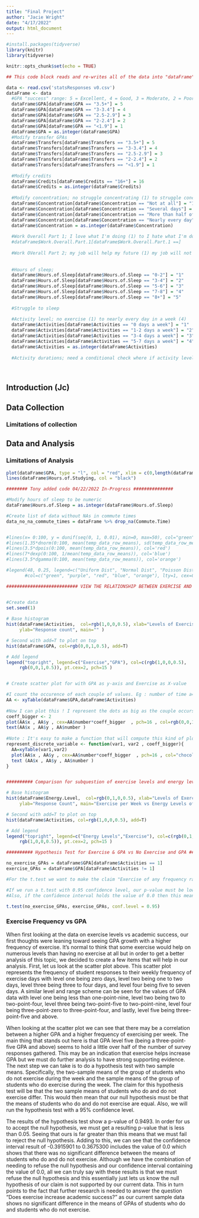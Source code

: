 ---
title: "Final Project"
author: "Jacie Wright"
date: "4/17/2022"
output: html_document
---

```{r setup, include=FALSE}
#install.packages(tidyverse)
library(knitr)
library(tidyverse)

knitr::opts_chunk$set(echo = TRUE)
```

```{r}

## This code block reads and re-writes all of the data into "dataFrame" to be used in each analysis

data <- read.csv('statsResponses v0.csv')
dataFrame <- data
  #GPA "success" range: 5 = Excellent, 4 = Good, 3 = Moderate, 2 = Poor, 1 = Bad
  dataFrame$GPA[dataFrame$GPA == "3.5+"] = 5
  dataFrame$GPA[dataFrame$GPA == "3-3.4"] = 4
  dataFrame$GPA[dataFrame$GPA == "2.5-2.9"] = 3
  dataFrame$GPA[dataFrame$GPA == "2-2.4"] = 2
  dataFrame$GPA[dataFrame$GPA == "<1.9"] = 1
  dataFrame$GPA = as.integer(dataFrame$GPA)
  #Modify transfer GPAs
  dataFrame$Transfers[dataFrame$Transfers == "3.5+"] = 5
  dataFrame$Transfers[dataFrame$Transfers == "3-3.4"] = 4
  dataFrame$Transfers[dataFrame$Transfers == "2.5-2.9"] = 3
  dataFrame$Transfers[dataFrame$Transfers == "2-2.4"] = 2
  dataFrame$Transfers[dataFrame$Transfers == "<1.9"] = 1
 
  #Modify credits
  dataFrame$Credits[dataFrame$Credits == "16+"] = 16
  dataFrame$Credits = as.integer(dataFrame$Credits)
  
  #Modify concentration; no struggle concentrating (1) to struggle concentrating every day (4)
  dataFrame$Concentration[dataFrame$Concentration == "Not at all"] = "1"
  dataFrame$Concentration[dataFrame$Concentration == "Several days"] = "2"
  dataFrame$Concentration[dataFrame$Concentration == "More than half of the days"] = "3"
  dataFrame$Concentration[dataFrame$Concentration == "Nearly every day"] = "4"
  dataFrame$Concentration = as.integer(dataFrame$Concentration)
   
  #Work Overall Part 1; I love what I'm doing (1) to I hate what I'm doing (5)
  #dataFrame$Work.Overall.Part.1[dataFrame$Work.Overall.Part.1 ==]
  
  #Work OVerall Part 2; my job will help my future (1) my job will not help my future (5)
  
  
  #Hours of sleep; 
  dataFrame$Hours.of.Sleep[dataFrame$Hours.of.Sleep == "0-2"] = "1"
  dataFrame$Hours.of.Sleep[dataFrame$Hours.of.Sleep == "3-4"] = "2"
  dataFrame$Hours.of.Sleep[dataFrame$Hours.of.Sleep == "5-6"] = "3"
  dataFrame$Hours.of.Sleep[dataFrame$Hours.of.Sleep == "7-8"] = "4"
  dataFrame$Hours.of.Sleep[dataFrame$Hours.of.Sleep == "8+"] = "5"
  
  #Struggle to sleep
  
  #Activity level; no exercise (1) to nearly every day in a week (4)
  dataFrame$Activities[dataFrame$Activities == "0 days a week"] = "1"
  dataFrame$Activities[dataFrame$Activities == "1-2 days a week"] = "2"
  dataFrame$Activities[dataFrame$Activities == "3-4 days a week"] = "3"
  dataFrame$Activities[dataFrame$Activities == "5-7 days a week"] = "4"
  dataFrame$Activities = as.integer(dataFrame$Activities)
  
  #Activity durations; need a conditional check where if activity level = 1 set to 0
  
  

```

## Introduction (Jc)

## Data Collection

### Limitations of collection

## Data and Analysis

### Limitations of Analysis


``` {r}

plot(dataFrame$GPA, type = "l", col = "red", xlim = c(0,length(dataFrame$Timestamp)), ylim = c(0,max(dataFrame$Hours.of.Studying)))
lines(dataFrame$Hours.of.Studying, col = "black")

```


``` {r}

######## Tony added code 04/22/2022 In-Progress ###############

#Modify hours of sleep to be numeric
dataFrame$Hours.of.Sleep = as.integer(dataFrame$Hours.of.Sleep)

#Create list of data without NAs in commute times
data_no_na_commute_times = dataFrame %>% drop_na(Commute.Time)


#lines(x= 0:100, y = dunif(seq(0, 1, 0.01), min=0, max=50), col="green")
#lines(1.35*dnorm(0:100, mean(temp_data_row_means), sd(temp_data_row_means)), col='purple')
#lines(3.5*dpois(0:100, mean(temp_data_row_means)), col='red')
#lines(7*dexp(0:100, 1/mean(temp_data_row_means)), col='blue')
#lines(3.5*dgamma(0:100, mean(temp_data_row_means)), col='orange')

#legend(48, 0.25, legend=c("Uniform Dist", "Normal Dist", "Poisson Dist", "Exponential Dist", "Gamma Dist"),
       #col=c("green", "purple", "red", "blue", "orange"), lty=1, cex=0.75)

########################### VIEW THE RELATIONSHIP BETWEEN EXERCISE AND GPA ##############


#Create data
set.seed(1)
 
# Base histogram
hist(dataFrame$Activities,  col=rgb(1,0,0,0.5), xlab="Levels of Exercise and GPA", 
     ylab="Response count", main="" )

# Second with add=T to plot on top
hist(dataFrame$GPA, col=rgb(0,0,1,0.5), add=T)

# Add legend
legend("topright", legend=c("Exercise","GPA"), col=c(rgb(1,0,0,0.5), 
     rgb(0,0,1,0.5)), pt.cex=2, pch=15 )


# Create scatter plot for with GPA as y-axis and Exercise as X-value

#I count the occurence of each couple of values. Eg : number of time a=1 and b=1, number of time a=1 and b=2 etc...
AA <- xyTable(dataFrame$GPA,dataFrame$Activities)
 
#Now I can plot this ! I represent the dots as big as the couple occurs often
coeff_bigger <- 2
plot(AA$x , AA$y , cex=AA$number*coeff_bigger  , pch=16 , col=rgb(0,0,1,0.5) , xlab= "Gpa levels" , ylab="Exercise levels" , xlim=c(0,6) , ylim=c(0,6), main="Excercse levels per week VS GPA")
text(AA$x , AA$y , AA$number )
 
#Note : It's easy to make a function that will compute this kind of plot automaticaly :
represent_discrete_variable <- function(var1, var2 , coeff_bigger){
  AA=xyTable(var1,var2)
  plot(AA$x , AA$y , cex=AA$number*coeff_bigger  , pch=16 , col="chocolate1" , xlab= "value of a" , ylab="value of b" )
  text (AA$x , AA$y , AA$number )
}


########## Comparison for subquestion of exercise levels and energy levels ##############################

# Base histogram
hist(dataFrame$Energy.Level,  col=rgb(0,1,0,0.5), xlab="Levels of Exercise and Energy", 
     ylab="Response Count", main="Exercise per Week vs Energy Levels of Last Two Weeks", ylim = c(0,25))

# Second with add=T to plot on top
hist(dataFrame$Activities, col=rgb(1,0,0,0.5), add=T)

# Add legend
legend("topright", legend=c("Energy Levels","Exercise"), col=c(rgb(0,1,0,0.5), 
     rgb(1,0,0,0.5)), pt.cex=2, pch=15 )

```
```{r}
########## Hypothesis Test for Exercise & GPA vs No Exercise and GPA ##############################

no_exercise_GPAs = dataFrame$GPA[dataFrame$Activities == 1]
exercise_GPAs = dataFrame$GPA[dataFrame$Activities != 1]

#For the t.test we want to make the claim "Exercise of any frequency raises a student GPA". This mean that our null hypothesis we must claim that the opposite is true or that "There is no difference in GPAs" is true.

#If we run a t.test with 0.95 confidence level, our p-value must be lower than 0.05 for us to refuse the null hypothesis that "There is no difference in GPAs" is true.
#Also, if the confidence interval holds the value of 0.0 then this means that our difference in means from both sets are negligible. 

t.test(no_exercise_GPAs, exercise_GPAs, conf.level = 0.95)


```


### Exercise Frequency vs GPA

When first looking at the data on exercise levels vs academic success, our first thoughts were leaning toward seeing GPA growth with a higher frequency of exercise. It’s normal to think that some exercise would help on numerous levels than having no exercise at all but in order to get a better analysis of this topic, we decided to create a few items that will help in our analysis. First, let us look at the scatter plot above. This scatter plot represents the frequency of student responses to their weekly frequency of exercise days with level one being zero days, level two being one to two days, level three being three to four days, and level four being five to seven days. A similar level and range scheme can be seen for the values of GPA data with level one being less than one-point-nine, level two being two to two-point-four, level three being two-point-five to two-point-nine, level four being three-point-zero to three-point-four, and lastly, level five being three-point-five and above.

When looking at the scatter plot we can see that there may be a correlation between a higher GPA and a higher frequency of exercising per week. The main thing that stands out here is that GPA level five (being a three-point-five GPA and above) seems to hold a little over half of the number of survey responses gathered. This may be an indication that exercise helps increase GPA but we must do further analysis to have strong supporting evidence. The next step we can take is to do a hypothesis test with two sample means. Specifically, the two-sample means of the group of students who do not exercise during the week and the sample means of the group of students who do exercise during the week. The claim for this hypothesis test will be that the two sample means of students who do and do not exercise differ. This would then mean that our null hypothesis must be that the means of students who do and do not exercise are equal. Also, we will run the hypothesis test with a 95% confidence level.

The results of the hypothesis test show a p-value of 0.9493. In order for us to accept the null hypothesis, we must get a resulting p-value that is less than 0.05. Seeing that ours is far greater than this means that we must fail to reject the null hypothesis. Adding to this, we can see that the confidence interval result of -0.3915901 to 0.3675300 includes the value of 0.0 which shows that there was no significant difference between the means of students who do and do not exercise. Although we have the combination of needing to refuse the null hypothesis and our confidence interval containing the value of 0.0, all we can truly say with these results is that we must refuse the null hypothesis and this essentially just lets us know the null hypothesis of our claim is not supported by our current data. This in turn points to the fact that further research is needed to answer the question “Does exercise increase academic success?” as our current sample data shows no significant difference in the means of GPAs of students who do and students who do not exercise.
